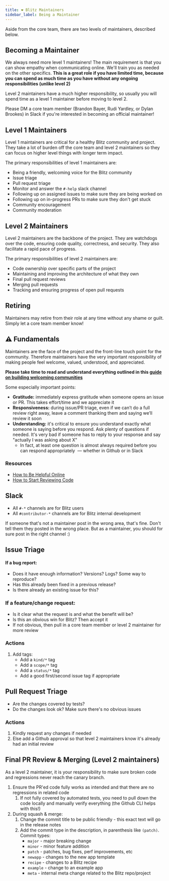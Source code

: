 ```yaml
---
title: ❤️ Blitz Maintainers
sidebar_label: Being a Maintainer
---
```


Aside from the core team, there are two levels of maintainers, described below.

## Becoming a Maintainer

We always need more level 1 maintainers! The main requirement is that you can show empathy when communicating online. We'll train you as needed on the other specifics. **This is a great role if you have limited time, because you can spend as much time as you have without any ongoing responsibilities (unlike level 2)**

Level 2 maintainers have a much higher responsibility, so usually you will spend time as a level 1 maintainer before moving to level 2.

Please DM a core team member (Brandon Bayer, Rudi Yardley, or Dylan Brookes) in Slack if you're interested in becoming an official maintainer!

## Level 1 Maintainers

Level 1 maintainers are critical for a healthy Blitz community and project. They take a lot of burden off the core team and level 2 maintainers so they can focus on higher level things with longer term impact.

The primary responsibilities of level 1 maintainers are:

- Being a friendly, welcoming voice for the Blitz community
- Issue triage
- Pull request triage
- Monitor and answer the `#-help` slack channel
- Following up on assigned issues to make sure they are being worked on
- Following up on in-progress PRs to make sure they don't get stuck
- Community encouragement
- Community moderation

## Level 2 Maintainers

Level 2 maintainers are the backbone of the project. They are watchdogs over the code, ensuring code quality, correctness, and security. They also facilitate a rapid pace of progress.

The primary responsibilities of level 2 maintainers are:

- Code ownership over specific parts of the project
- Maintaining and improving the architecture of what they own
- Final pull request reviews
- Merging pull requests
- Tracking and ensuring progress of open pull requests

## Retiring

Maintainers may retire from their role at any time without any shame or guilt. Simply let a core team member know!

## ⚠️ Fundamentals

Maintainers are the face of the project and the front-line touch point for the community. Therefore maintainers have the very important responsibility of making people feel welcome, valued, understood, and appreciated.

**Please take time to read and understand everything outlined in this [guide on building welcoming communities](https://opensource.guide/building-community)**

Some especially important points:

- **Gratitude:** immediately express gratitude when someone opens an issue or PR. This takes effort/time and we appreciate it
- **Responsiveness:** during issue/PR triage, even if we can’t do a full review right away, leave a comment thanking them and saying we’ll review it soon
- **Understanding:** it's critical to ensure you understand exactly what someone is saying before you respond. Ask plenty of questions if needed. It's very bad if someone has to reply to your response and say "actually I was asking about X"
  - In fact, at least one question is almost always required before you can respond appropriately  — whether in Github or in Slack
  

### Resources

- [How to Be Helpful Online](https://nedbatchelder.com/blog/202009/how_to_be_helpful_online.html)
- [How to Start Reviewing Code](https://shubheksha.com/posts/2019/03/how-to-start-reviewing-code/)

## Slack

- All `#-*` channels are for Blitz users
- All `#contributor-*` channels are for Blitz internal development

If someone that's not a maintainer post in the wrong area, that's fine. Don't tell them they posted in the wrong place. But as a maintainer, you should for sure post in the right channel :)

## Issue Triage

#### If a bug report:

- Does it have enough information? Versions? Logs? Some way to reproduce?
- Has this already been fixed in a previous release?
- Is there already an existing issue for this?

### If a feature/change request:

- Is it clear what the request is and what the benefit will be?
- Is this an obvious win for Blitz? Then accept it
- If not obvious, then pull in a core team member or level 2 maintainer for more review

### Actions

1. Add tags:
   - Add a `kind/*` tag
   - Add a `scope/*` tag
   - Add a `status/*` tag
   - Add a good first/second issue tag if appropriate

## Pull Request Triage

- Are the changes covered by tests?
- Do the changes look ok? Make sure there's no obvious issues

### Actions

1. Kindly request any changes if needed
2. Else add a Github approval so that level 2 maintainers know it's already had an initial review

## Final PR Review & Merging (Level 2 maintainers)

As a level 2 maintainer, it is your responsibility to make sure broken code and regressions never reach the canary branch.

1. Ensure the PR'ed code fully works as intended and that there are no regressions in related code
   1. If not fully covered by automated tests, you need to pull down the code locally and manually verify everything (the Github CLI helps with this!)
2. During squash & merge:
   1. Change the commit title to be public friendly - this exact text will go in the release notes
   2. Add the commit type in the description, in parenthesis like `(patch)`. Commit types:
      - `major` - major breaking change
      - `minor` - minor feature addition
      - `patch` - patches, bug fixes, perf improvements, etc
      - `newapp` - changes to the new app template
      - `recipe` - changes to a Blitz recipe
      - `example` - change to an example app
      - `meta` - internal meta change related to the Blitz repo/project
